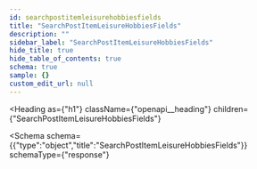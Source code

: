 ```yaml
---
id: searchpostitemleisurehobbiesfields
title: "SearchPostItemLeisureHobbiesFields"
description: ""
sidebar_label: "SearchPostItemLeisureHobbiesFields"
hide_title: true
hide_table_of_contents: true
schema: true
sample: {}
custom_edit_url: null
---
```



<Heading
  as={"h1"}
  className={"openapi__heading"}
  children={"SearchPostItemLeisureHobbiesFields"}
>
</Heading>





<Schema
  schema={{"type":"object","title":"SearchPostItemLeisureHobbiesFields"}}
  schemaType={"response"}
>
  
</Schema>
            
